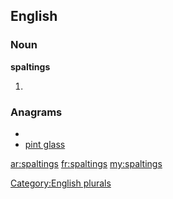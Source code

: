 ==English==

===Noun===
'''spaltings'''

# {{plural of|[[spalting]]}}

===Anagrams===
* {{alphagram|agilnpsst}}
* [[pint glass#English|pint glass]]

[[Category:English plurals]]

[[ar:spaltings]]
[[fr:spaltings]]
[[my:spaltings]]